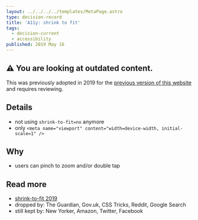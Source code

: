 ```yaml
---
layout: ../../../../templates/MetaPage.astro
type: decision-record
title: 'A11y: shrink to fit'
tags:
  - decision-current
  - accessibility
published: 2019 May 16
---
```



<Note type="old">

## :warning: You are looking at outdated content.

This was previously adopted in 2019 for the [previous version of this website](/meta/records/rejected/react-static) and requires reviewing.

</Note>

## Details

- not using `shrink-to-fit=no` anymore
- only `<meta name="viewport" content="width=device-width, initial-scale=1" />`

## Why

- users can pinch to zoom and/or double tap

## Read more

- [shrink-to-fit 2019](https://www.scottohara.me/blog/2018/12/11/shrink-to-fit.html)
- dropped by: The Guardian, Gov.uk, CSS Tricks, Reddit, Google Search
- still kept by: New Yorker, Amazon, Twitter, Facebook
